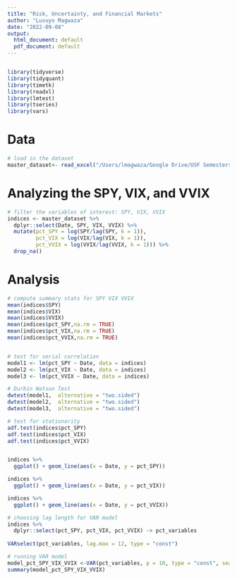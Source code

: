 ```yaml
---
title: "Risk, Uncertainty, and Financial Markets"
author: "Luvuyo Magwaza"
date: "2022-09-08"
output:
  html_document: default
  pdf_document: default
---
```


```r

```

```r
library(tidyverse)
library(tidyquant) 
library(timetk)
library(readxl)
library(lmtest)
library(tseries)
library(vars)

```

 
# Data 
```r
# load in the dataset
master_dataset<- read_excel("/Users/lmagwaza/Google Drive/USF Semesters /Semesters/2022 Fall/RA Work /Datasets/MDY QQQ SPY VIXX VIX 6-17 through 6-22.xlsx")
```

# Analyzing the SPY, VIX, and VVIX
```r
# filter the variables of interest: SPY, VIX, VVIX
indices <- master_dataset %>% 
  dplyr::select(Date, SPY, VIX, VVIX) %>% 
  mutate(pct_SPY = log(SPY/lag(SPY, k = 1)),
         pct_VIX = log(VIX/lag(VIX, k = 1)),
         pct_VVIX = log(VVIX/lag(VVIX, k = 1))) %>% 
  drop_na()
```

# Analysis 
```r
# compute summary stats for SPY VIX VVIX 
mean(indices$SPY)
mean(indices$VIX)
mean(indices$VVIX)
mean(indices$pct_SPY,na.rm = TRUE)
mean(indices$pct_VIX,na.rm = TRUE)
mean(indices$pct_VVIX,na.rm = TRUE)



```

```r
# test for serial correlation 
model1 <- lm(pct_SPY ~ Date, data = indices)
model2 <- lm(pct_VIX ~ Date, data = indices)
model3 <- lm(pct_VVIX ~ Date, data = indices)

# Durbin Watson Test 
dwtest(model1,  alternative = "two.sided")
dwtest(model2,  alternative = "two.sided")
dwtest(model3,  alternative = "two.sided")

# test for stationarity 
adf.test(indices$pct_SPY)
adf.test(indices$pct_VIX)
adf.test(indices$pct_VVIX)


indices %>% 
  ggplot() + geom_line(aes(x = Date, y = pct_SPY))

indices %>% 
  ggplot() + geom_line(aes(x = Date, y = pct_VIX))

indices %>% 
  ggplot() + geom_line(aes(x = Date, y = pct_VVIX))
```

```r
# choosing lag length for VAR model
indices %>% 
  dplyr::select(pct_SPY, pct_VIX, pct_VVIX) -> pct_variables
 
VARselect(pct_variables, lag.max = 12, type = "const")

# running VAR model
model_pct_SPY_VIX_VVIX <-VAR(pct_variables, p = 10, type = "const", season = NULL, exog = NULL)
summary(model_pct_SPY_VIX_VVIX)
```

